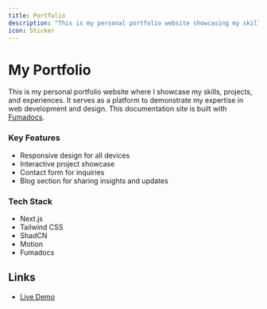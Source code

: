 ```yaml
---
title: Portfolio
description: "This is my personal portfolio website showcasing my skills and projects, built with Fumadocs."
icon: Sticker
---
```



# My Portfolio
This is my personal portfolio website where I showcase my skills, projects, and experiences. It serves as a platform to demonstrate my expertise in web development and design. This documentation site is built with [Fumadocs](https://fumadocs.dev/).
### Key Features
- Responsive design for all devices
- Interactive project showcase
- Contact form for inquiries
- Blog section for sharing insights and updates
### Tech Stack
- Next.js
- Tailwind CSS
- ShadCN
- Motion
- Fumadocs
## Links
- [Live Demo](https://ctey.dev)

<GithubInfo
    owner="chinteyley"
    repo="ctey-docs"
/>